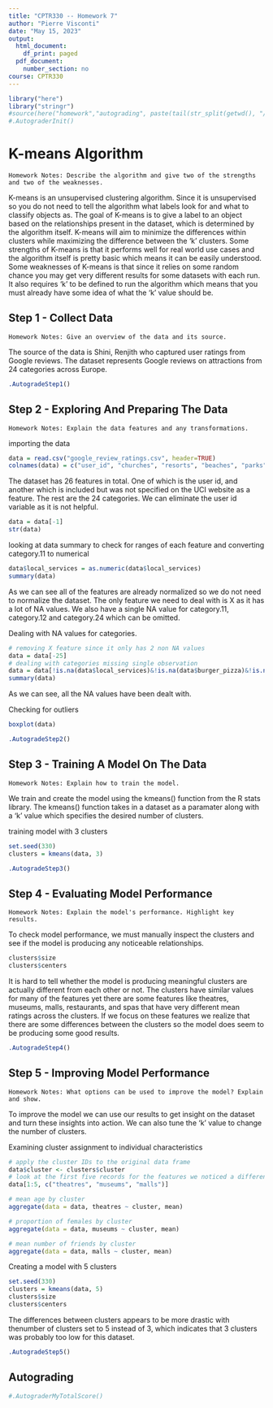 ```yaml
---
title: "CPTR330 -- Homework 7"
author: "Pierre Visconti"
date: "May 15, 2023"
output:
  html_document:
    df_print: paged
  pdf_document:
    number_section: no
course: CPTR330
---
```


```r
library("here")
library("stringr")
#source(here("homework","autograding", paste(tail(str_split(getwd(), "/")[[1]], 1), "_tests.R", sep="")))
#.AutograderInit()
```

# K-means Algorithm

```note
Homework Notes: Describe the algorithm and give two of the strengths and two of the weaknesses.
```
K-means is an unsupervised clustering algorithm. Since it is unsupervised so you do not need to tell the algorithm what labels look for and what to classify objects as. The goal of K-means is to give a label to an object based on the relationships present in the dataset, which is determined by the algorithm itself. K-means will aim to minimize the differences within clusters while maximizing the difference between the 'k' clusters. Some strengths of K-means is that it performs well for real world use cases and the algorithm itself is pretty basic which means it can be easily understood. Some weaknesses of K-means is that since it relies on some random chance you may get very different results for some datasets with each run. It also requires 'k' to be defined to run the algorithm which means that you must already have some idea of what the 'k' value should be.   


## Step 1 - Collect Data

```note
Homework Notes: Give an overview of the data and its source.
```
The source of the data is Shini, Renjith who captured user ratings from Google reviews. The dataset represents Google reviews on attractions from 24 categories across Europe. 


```r
.AutogradeStep1()
```

## Step 2 - Exploring And Preparing The Data

```note
Homework Notes: Explain the data features and any transformations.
```

importing the data
```r
data = read.csv("google_review_ratings.csv", header=TRUE)
colnames(data) = c("user_id", "churches", "resorts", "beaches", "parks", "theatres", "museums", "malls", "zoo", "restaurants", "bars", "local_services", "burger_pizza", "lodgings", "juice_bars", "art_galleries", "dance_clubs", "pools", "gyms", "bakeries", "spas", "cafes", "view_points", "monuments", "gardens")
```

The dataset has 26 features in total. One of which is the user id, and another which is included but was not specified on the UCI website as a feature. The rest are the 24 categories. We can eliminate the user id variable as it is not helpful. 
```r
data = data[-1]
str(data)
```
looking at data summary to check for ranges of each feature and converting category.11 to numerical
```r
data$local_services = as.numeric(data$local_services)
summary(data)
```
As we can see all of the features are already normalized so we do not need to normalize the dataset. The only feature we need to deal with is X as it has a lot of NA values. We also have a single NA value for category.11, category.12 and category.24 which can be omitted. 

Dealing with NA values for categories. 
```r
# removing X feature since it only has 2 non NA values
data = data[-25]
# dealing with categories missing single observation
data = data[!is.na(data$local_services)&!is.na(data$burger_pizza)&!is.na(data$gardens),]
summary(data)
```
As we can see, all the NA values have been dealt with. 

Checking for outliers
```r
boxplot(data)
```


```r
.AutogradeStep2()
```

## Step 3 - Training A Model On The Data

```note
Homework Notes: Explain how to train the model.
```
We train and create the model using the kmeans() function from the R stats library. The kmeans() function takes in a dataset as a paramater along with a 'k' value which specifies the desired number of clusters. 

training model with 3 clusters
```r
set.seed(330)
clusters = kmeans(data, 3)
```


```r
.AutogradeStep3()
```

## Step 4 - Evaluating Model Performance

```note
Homework Notes: Explain the model's performance. Highlight key results.
```
To check model performance, we must manually inspect the clusters and see if the model is producing any noticeable relationships.

```r
clusters$size
clusters$centers
```
It is hard to tell whether the model is producing meaningful clusters are actually different from each other or not. The clusters have similar values for many of the features yet there are some features like theatres, museums, malls, restaurants, and spas that have very different mean ratings across the clusters. If we focus on these features we realize that there are some differences between the clusters so the model does seem to be producing some good results. 


```r
.AutogradeStep4()
```

## Step 5 - Improving Model Performance

```note
Homework Notes: What options can be used to improve the model? Explain and show.
```
To improve the model we can use our results to get insight on the dataset and turn these insights into action. We can also tune the 'k' value to change the number of clusters.  

Examining cluster assignment to individual characteristics
```r
# apply the cluster IDs to the original data frame
data$cluster <- clusters$cluster
# look at the first five records for the features we noticed a difference in
data[1:5, c("theatres", "museums", "malls")]

# mean age by cluster
aggregate(data = data, theatres ~ cluster, mean)

# proportion of females by cluster
aggregate(data = data, museums ~ cluster, mean)

# mean number of friends by cluster
aggregate(data = data, malls ~ cluster, mean)
```
Creating a model with 5 clusters 
```r
set.seed(330)
clusters = kmeans(data, 5)
clusters$size
clusters$centers
```
The differences between clusters appears to be more drastic with thenumber of clusters set to 5 instead of 3, which indicates that 3 clusters was probably too low for this dataset. 


```r
.AutogradeStep5()
```

## Autograding

```r
#.AutograderMyTotalScore()
```
